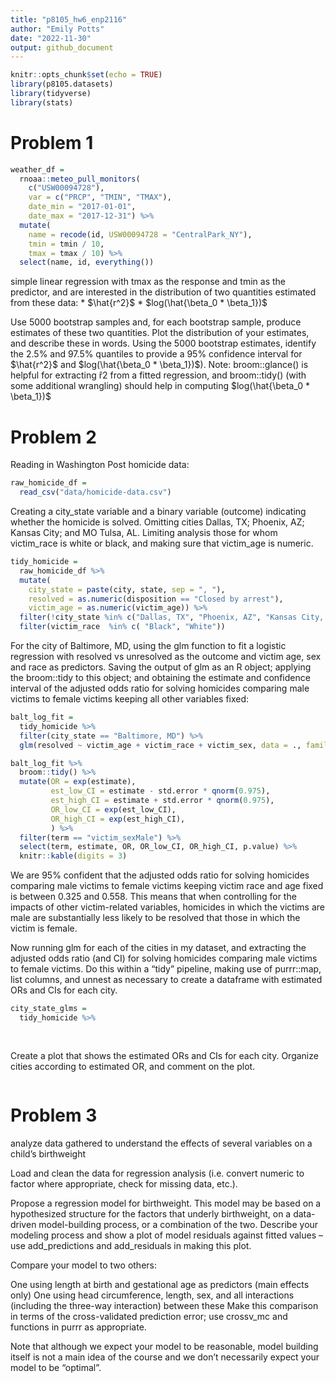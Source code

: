 ```yaml
---
title: "p8105_hw6_enp2116"
author: "Emily Potts"
date: "2022-11-30"
output: github_document
---
```


```r
knitr::opts_chunk$set(echo = TRUE)
library(p8105.datasets)
library(tidyverse)
library(stats)
```

# Problem 1
```r
weather_df = 
  rnoaa::meteo_pull_monitors(
    c("USW00094728"),
    var = c("PRCP", "TMIN", "TMAX"), 
    date_min = "2017-01-01",
    date_max = "2017-12-31") %>%
  mutate(
    name = recode(id, USW00094728 = "CentralPark_NY"),
    tmin = tmin / 10,
    tmax = tmax / 10) %>%
  select(name, id, everything())
```

simple linear regression with tmax as the response and tmin as the predictor, and are interested in the distribution of two quantities estimated from these data:
* $\hat{r^2}$
* $log(\hat{\beta_0 * \beta_1})$

Use 5000 bootstrap samples and, for each bootstrap sample, produce estimates of these two quantities. Plot the distribution of your estimates, and describe these in words. Using the 5000 bootstrap estimates, identify the 2.5% and 97.5% quantiles to provide a 95% confidence interval for $\hat{r^2}$
 and $log(\hat{\beta_0 * \beta_1})$). Note: broom::glance() is helpful for extracting r̂2
 from a fitted regression, and broom::tidy() (with some additional wrangling) should help in computing $log(\hat{\beta_0 * \beta_1})$


# Problem 2

Reading in Washington Post homicide data:
```r
raw_homicide_df =
  read_csv("data/homicide-data.csv")
```

Creating a city_state variable and a binary variable (outcome) indicating whether the homicide is solved. Omitting cities Dallas, TX; Phoenix, AZ; Kansas City; and MO Tulsa, AL. Limiting analysis those for whom victim_race is white or black, and making sure that victim_age is numeric.
```r
tidy_homicide = 
  raw_homicide_df %>% 
  mutate(
    city_state = paste(city, state, sep = ", "),
    resolved = as.numeric(disposition == "Closed by arrest"),
    victim_age = as.numeric(victim_age)) %>% 
  filter(!city_state %in% c("Dallas, TX", "Phoenix, AZ", "Kansas City, MO", "Tulsa, AL")) %>% 
  filter(victim_race  %in% c( "Black", "White"))
```

For the city of Baltimore, MD, using the glm function to fit a logistic regression with resolved vs unresolved as the outcome and victim age, sex and race as predictors. Saving the output of glm as an R object; applying the broom::tidy to this object; and obtaining the estimate and confidence interval of the adjusted odds ratio for solving homicides comparing male victims to female victims keeping all other variables fixed:
```r
balt_log_fit = 
  tidy_homicide %>% 
  filter(city_state == "Baltimore, MD") %>% 
  glm(resolved ~ victim_age + victim_race + victim_sex, data = ., family = binomial()) 

balt_log_fit %>% 
  broom::tidy() %>% 
  mutate(OR = exp(estimate),
         est_low_CI = estimate - std.error * qnorm(0.975),
         est_high_CI = estimate + std.error * qnorm(0.975),
         OR_low_CI = exp(est_low_CI),
         OR_high_CI = exp(est_high_CI),
         ) %>% 
  filter(term == "victim_sexMale") %>% 
  select(term, estimate, OR, OR_low_CI, OR_high_CI, p.value) %>% 
  knitr::kable(digits = 3)
```
We are 95% confident that the adjusted odds ratio for solving homicides comparing male victims to female victims keeping victim race and age fixed is between 0.325 and 0.558. This means that when controlling for the impacts of other victim-related variables, homicides in which the victims are male are substantially less likely to be resolved that those in which the victim is female.

Now running glm for each of the cities in my dataset, and extracting the adjusted odds ratio (and CI) for solving homicides comparing male victims to female victims. Do this within a “tidy” pipeline, making use of purrr::map, list columns, and unnest as necessary to create a dataframe with estimated ORs and CIs for each city.
```r
city_state_glms =
  tidy_homicide %>% 
  
  
```

Create a plot that shows the estimated ORs and CIs for each city. Organize cities according to estimated OR, and comment on the plot.
```r

```



# Problem 3
analyze data gathered to understand the effects of several variables on a child’s birthweight

Load and clean the data for regression analysis (i.e. convert numeric to factor where appropriate, check for missing data, etc.).

Propose a regression model for birthweight. This model may be based on a hypothesized structure for the factors that underly birthweight, on a data-driven model-building process, or a combination of the two. Describe your modeling process and show a plot of model residuals against fitted values – use add_predictions and add_residuals in making this plot.

Compare your model to two others:

One using length at birth and gestational age as predictors (main effects only)
One using head circumference, length, sex, and all interactions (including the three-way interaction) between these
Make this comparison in terms of the cross-validated prediction error; use crossv_mc and functions in purrr as appropriate.

Note that although we expect your model to be reasonable, model building itself is not a main idea of the course and we don’t necessarily expect your model to be “optimal”.


